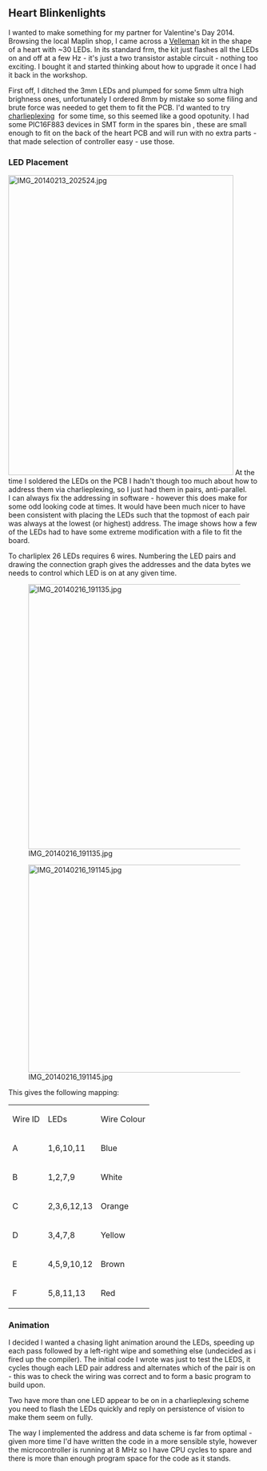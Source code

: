 == Heart Blinkenlights  ==

I wanted to make something for my partner for Valentine's Day 2014. Browsing the local Maplin shop, I came across a [http://www.maplin.co.uk/p/velleman-mk101-flashing-sweetheart-led-kit-vx75s Velleman] kit in the shape of a heart with ~30 LEDs. In its standard frm, the kit just flashes all the LEDs on and off at a few Hz - it's just a two transistor astable circuit - nothing too exciting. I&nbsp;bought it and started thinking about how to upgrade it once I&nbsp;had it back in the workshop. 

First off, I ditched the 3mm LEDs and plumped for some 5mm ultra high brighness ones, unfortunately I&nbsp;ordered 8mm by mistake so some filing and brute force was needed to get them to fit the PCB. I'd wanted to try [https://en.wikipedia.org/wiki/Charlieplexing charlieplexing]&nbsp; for some time, so this seemed like a good opotunity. I&nbsp;had some PIC16F883 devices in SMT form in the spares bin , these are small enough to fit on the back of the heart PCB and will run with no extra parts - that made selection of controller easy - use those. 

=== LED Placement  ===

[[Image:IMG 20140213 202524.jpg|450x600px]] At the time I&nbsp;soldered the LEDs on the PCB I&nbsp;hadn't though too much about how to address them via charlieplexing, so I&nbsp;just had them in pairs, anti-parallel. I&nbsp;can always fix the addressing in software - however this does make for some odd looking code at times. It would have been much nicer to have been consistent with placing the LEDs such that the topmost of each pair was always at the lowest (or highest) address. The image shows how a few of the LEDs had to have some extreme modification with a file to fit the board. 

To charliplex 26 LEDs requires 6 wires. Numbering the LED pairs and drawing the connection graph gives the addresses and the data bytes we needs to control which LED is on at any given time. 

[[Image:IMG 20140216 191135.jpg|521x530px]] 

[[Image:IMG 20140216 191145.jpg|440x416px]] 

This gives the following mapping: 

{| width="200" cellspacing="1" cellpadding="1" border="1"
|-
| Wire ID 
| LEDs 
| Wire Colour
|-
| A 
| 1,6,10,11 
| Blue
|-
| B 
| 1,2,7,9 
| White
|-
| C 
| 2,3,6,12,13 
| Orange
|-
| D 
| 3,4,7,8 
| Yellow
|-
| E 
| 4,5,9,10,12 
| Brown
|-
| F 
| 5,8,11,13 
| Red
|}

=== Animation<br>  ===

I&nbsp;decided I wanted a chasing light animation around the LEDs, speeding up each pass followed by a left-right wipe and something else (undecided as i fired up the compiler). The initial code I&nbsp;wrote was just to test the LEDS, it cycles though each LED pair address and alternates which of the pair is on - this was to check the wiring was correct and to form a basic program to build upon. 

Two have more than one LED appear to be on in a charlieplexing scheme you need to flash the LEDs quickly and reply on persistence of vision to make them seem on fully. 

The way I&nbsp;implemented the address and data scheme is far from optimal - given more time I'd have written the code in a more sensible style, however the microcontroller is running at 8 MHz so I have CPU&nbsp;cycles to spare and there is more than enough program space for the code as it stands.